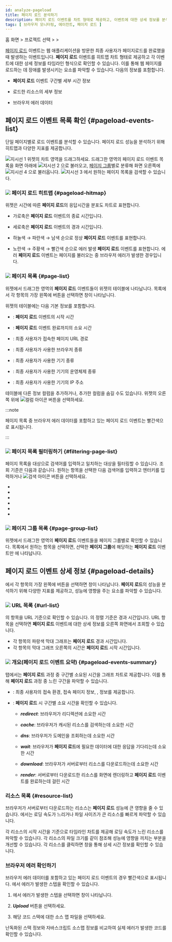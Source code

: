 ```yaml
---
id: analyze-pageload
title: 페이지 로드 분석하기
description: 페이지 로드 이벤트를 차트 형태로 제공하고, 이벤트에 대한 상세 정보를 분석할 수 있습니다.
tags: [ 브라우저 모니터링, 에이전트, 페이지 로드 ]
---
```


홈 화면 &gt; 프로젝트 선택 &gt; <Cmdname sid="analysis" className="uitext" /> &gt; <Cmdname sid="rumPageLoadHitmap" className="uitext" />

[페이지 로드](before-starting#load-page) 이벤트는 웹 애플리케이션을 방문한 최종 사용자가 페이지로드를 완료했을 때 발생하는 이벤트입니다. <b>페이지 로드</b> 이벤트를 히트맵 차트 형태로 제공하고 각 이벤트에 대한 상세 정보를 타임라인 형식으로 확인할 수 있습니다. 이를 통해 웹 페이지를 로드하는 데 장애를 발생시키는 요소를 파악할 수 있습니다. 다음의 정보를 포함합니다.

* **페이지 로드** 이벤트 구간별 세부 시간 정보

* 로드한 리소스의 세부 정보

* 브라우저 에러 데이터

## 페이지 로드 이벤트 목록 확인 {#pageload-events-list}

단일 페이지별로 로드 이벤트를 분석할 수 있습니다. 페이지 로드 성능을 분석하기 위해 히트맵과 다양한 지표를 제공합니다.

<ImgLang img='browser-analysis-pageload-hitmap.png' desc='페이지 로드 히트맵' />

![지시선 1](/img/number-01.png) <Cmdname sid="rumPageLoadHitmap" className="uitext" /> 위젯의 차트 영역을 드래그하세요. 드래그한 영역의 페이지 로드 이벤트 목록을 화면 아래에 ![지시선 2](/img/number-02.png) <Cmdname sid="page" className="uitext" /> <Cmdname sid="list" className="uitext" />으로 불러오고, [페이지 그룹](before-starting#page-group)별로 분류해 화면 오른쪽에 ![지시선 4](/img/number-04.png) <Cmdname sid="page_group" className="uitext" /> <Cmdname sid="list" className="uitext" />으로 불러옵니다. ![지시선 3](/img/number-03.png) <Cmdname sid="page_url" className="uitext" />에서 원하는 페이지 목록을 검색할 수 있습니다.

### ![](/img/number-01.png) 페이지 로드 히트맵 {#pageload-hitmap}

<Cmdname sid="rumPageLoadHitmap" className="uitext" /> 위젯은 시간에 따른 <b>페이지 로드</b>의 응답시간을 분포도 차트로 표현합니다. 

* 가로축은 <b>페이지 로드</b> 이벤트의 종료 시간입니다.

* 세로축은 <b>페이지 로드</b> 이벤트의 경과 시간입니다.

* <span class='lowfg'>하늘색</span> → <span class='normal'>파란색</span> → <span class='highfg'>남색</span> 순으로 정상 <b>페이지 로드</b> 이벤트를 표현합니다.

* <span class='logwr'>노란색</span> → <span class='slow'>주황색</span> → <span class='vslow'>빨간색</span> 순으로 에러 발생 <b>페이지 로드</b> 이벤트를 표현합니다. 에러 <b>페이지 로드</b> 이벤트는 페이지를 불러오는 중 브라우저 에러가 발생한 경우입니다.


### ![](/img/number-02.png) 페이지 목록 {#page-list}

<Cmdname sid="rumPageLoadHitmap" className="uitext" /> 위젯에서 드래그한 영역의 <b>페이지 로드</b> 이벤트들이 <Cmdname sid="page" className="uitext" /> <Cmdname sid="list" className="uitext" /> 위젯의 테이블에 나타납니다. 목록에서 각 항목의 가장 왼쪽에 <LinkImage img="ico-detail-view.svg" className="ico" desc="상세 보기 아이콘" /> 버튼을 선택하면 <Cmdname sid="page_load" className="uitext" /> <Cmdname sid="detail" className="uitext" /> 창이 나타납니다.

<Cmdname sid="page" className="uitext" /> <Cmdname sid="list" className="uitext" /> 위젯의 테이블에는 다음 기본 정보를 포함합니다.

* <Cmdname sid="start_time" className="uitext" />: <b>페이지 로드</b> 이벤트의 시작 시간

* <Cmdname sid="elapsed" className="uitext" />: <b>페이지 로드</b> 이벤트 완료까지의 소요 시간

* <Cmdname sid="page_url" className="uitext" />: 최종 사용자가 접속한 페이지 URL 경로

* <Cmdname sid="browser" className="uitext" />: 최종 사용자가 사용한 브라우저 종류

* <Cmdname sid="device" className="uitext" />: 최종 사용자가 사용한 기기 종류

* <Cmdname sid="os" className="uitext" />: 최종 사용자가 사용한 기기의 운영체제 종류

* <Cmdname sid="client_ip" className="uitext" />: 최종 사용자가 사용한 기기의 IP 주소

테이블에 다른 정보 컬럼을 추가하거나, 추가한 컬럼을 숨길 수도 있습니다. <Cmdname sid="page" className="uitext" /> <Cmdname sid="list" className="uitext" /> 위젯의 오른쪽 위에 ![컬럼 아이콘](/img/ico-column.svg) 버튼을 선택하세요.

:::note

페이지 목록 중 브라우저 에러 데이터를 포함하고 있는 페이지 로드 이벤트는 빨간색으로 표시됩니다.

<ImgLang img='browser-pageload-error-list.png' desc='브라우저 에러 데이터' />

:::


### ![](/img/number-03.png) 페이지 목록 필터링하기 {#filtering-page-list}

페이지 목록을 대상으로 검색어를 입력하고 일치하는 대상을 필터링할 수 있습니다. 조회 기준은 다음과 같습니다. 원하는 항목을 선택한 다음 검색어를 입력하고 엔터키를 입력하거나 ![검색 아이콘](/img/ico-search.svg) 버튼을 선택하세요.

* <Cmdname sid="page_url" className="uitext" />

* <Cmdname sid="browser" className="uitext" />

* <Cmdname sid="device" className="uitext" />

* <Cmdname sid="os" className="uitext" />

* <Cmdname sid="client_ip" className="uitext" />

* <Cmdname sid="user_id" className="uitext" />


### ![](/img/number-04.png) 페이지 그룹 목록 {#page-group-list}

<ImgLang img='browser-analysis-pageload-hitmap-pagegroup.png' desc='페이지 그룹 목록' />

<Cmdname sid="rumPageLoadHitmap" className="uitext" /> 위젯에서 드래그한 영역의 <b>페이지 로드</b> 이벤트들을 <Link to="before-starting#page-group">페이지 그룹</Link>별로 확인할 수 있습니다. 목록에서 원하는 항목을 선택하면, 선택한 <b>페이지 그룹</b>에 해당하는 <b>페이지 로드</b> 이벤트만 <Cmdname sid="page" className="uitext" /> <Cmdname sid="list" className="uitext" />에 나타납니다.



## 페이지 로드 이벤트 상세 정보 {#pageload-details}

<Cmdname sid="page" className="uitext" /> <Cmdname sid="list" className="uitext" />에서 각 항목의 가장 왼쪽에 <LinkImage img="ico-detail-view.svg" className="ico" desc="상세 보기 아이콘" /> 버튼을 선택하면 <Cmdname sid="page_load" className="uitext" /> <Cmdname sid="detail" className="uitext" /> 창이 나타납니다. <b>페이지 로드</b>의 성능을 분석하기 위해 다양한 지표를 제공하고, 성능에 영향을 주는 요소를 파악할 수 있습니다.

<ImgLang img='rum-pageload-event-02.png' desc='페이지 로드 상세' />

### ![](/img/number-01.png) URL 목록 {#url-list}

<Cmdname sid="page" className="uitext" /> <Cmdname sid="list" className="uitext" />의 항목을 URL 기준으로 확인할 수 있습니다. <Cmdname sid="url_list" className="uitext" />의 정렬 기준은 경과 시간입니다. URL 항목을 선택하면 <b>페이지 로드</b> 이벤트에 대한 상세 정보를 <LinkImage img="number-02.png" className="ico" desc="숫자 2" /> 오른쪽 화면에서 조회할 수 있습니다.

* 각 항목의 파랑색 막대 그래프는 <b>페이지 로드</b> 경과 시간입니다.
* 각 항목의 막대 그래프 오른쪽의 시간은 <b>페이지 로드</b> 시작 시간입니다.

### ![](/img/number-02.png) 개요(페이지 로드 이벤트 요약) {#pageload-events-summary}

<Cmdname sid="summary" className="uitext" /> 탭에서는 <b>페이지 로드</b> 과정 중 구간별 소요된 시간을 그래프 차트로 제공합니다. 이를 통해 <b>페이지 로드</b> 과정 중 느린 구간을 파악할 수 있습니다.

* <Cmdname sid="page" className="uitext" /> <Cmdname sid="info" className="uitext" />: 최종 사용자의 접속 환경, 접속 페이지 정보, <Cmdname sid="user_id" className="uitext" />, <Cmdname sid="session_id" className="uitext" /> 정보를 제공합니다.

* <Cmdname sid="page_load_timing" className="uitext" /> <Cmdname sid="info" className="uitext" /> : <b>페이지 로드</b> 시 구간별 소요 시간을 확인할 수 있습니다.

  * ***redirect***: 브라우저가 리디렉션에 소요한 시간
  
  * ***cache***: 브라우저가 캐시된 리소스를 검색하는데 소요한 시간
  
  * ***dns***: 브라우저가 도메인을 조회하는데 소요한 시간
  
  * ***wait***: 브라우저가 <b>페이지 로드</b>에 필요한 데이터에 대한 응답을 기다리는데 소요한 시간
  
  * ***download***: 브라우저가 서버로부터 리소스를 다운로드하는데 소요한 시간
  
  * ***render***: 서버로부터 다운로드한 리소스를 화면에 렌더링하고 <b>페이지 로드</b> 이벤트를 완료하는데 걸린 시간

### 리소스 목록 {#resource-list}

브라우저가 서버로부터 다운로드하는 리소스는 <b>페이지 로드</b> 성능에 큰 영향을 줄 수 있습니다. <Cmdname sid="resource" className="uitext" /> <Cmdname sid="list" className="uitext" />에서는 로딩 속도가 느리거나 파일 사이즈가 큰 리소스를 빠르게 파악할 수 있습니다.

<ImgLang img='rum-pageload-event-03.png' desc='리소스 목록' />

각 리소스의 시작 시간을 기준으로 타임라인 차트를 제공해 로딩 속도가 느린 리소스를 파악할 수 있습니다. 각 리소스의 파일 크기를 같이 참조해 성능에 영향을 끼치는 부분을 개선할 수 있습니다. 각 리소스를 클릭하면 <Cmdname sid="resource" className="uitext" /> <Cmdname sid="detail" className="uitext" /> 창을 통해 상세 시간 정보를 확인할 수 있습니다.

<ImgLang img='rum-pageload-event-04.png' desc='리소스 상세' />

### 브라우저 에러 확인하기

브라우저 에러 데이터를 포함하고 있는 페이지 로드 이벤트의 경우 빨간색으로 표시됩니다. <Cmdname sid="resource" className="uitext" /> <Cmdname sid="list" className="uitext" />에서 에러가 발생한 스텝을 확인할 수 있습니다.

<ImgLang img='browser-pageload-details-resource-error.png' desc='리소스 목록 - 에러 데이터' />

1. <Cmdname sid="resource" className="uitext" /> <Cmdname sid="list" className="uitext" />에서 에러가 발생한 스텝을 선택하면 <Cmdname sid="exception_stack" className="uitext" /> 창이 나타납니다.

    <ImgLang img='browser-pageload-details-resource-error-stack.png' desc='에러 스택' />

1. ***Upload*** 버튼을 선택하세요.

1. 해당 코드 스택에 대한 소스 맵 파일을 선택하세요.

난독화된 스택 정보와 자바스크립트 소스맵 정보를 비교하여 실제 에러가 발생한 코드를 확인할 수 있습니다.
